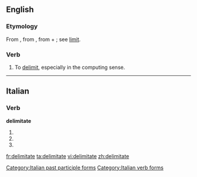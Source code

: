 ==English==

===Etymology===
From {{etyl|fr|en}} {{term|délimiter|lang=fr}}, from {{etyl|LL.|en}} {{term|delimitare||to mark out the limits}}, from {{term|de-}} + {{term|limitare||to limit, bound}}; see [[limit]].

===Verb===
{{en-verb|delimitates|delimitating|delimitated}}

# To [[delimit]], especially in the computing sense.

----

==Italian==

===Verb===
'''delimitate'''

# {{conjugation of|delimitare||2|p|pres|ind|lang=it}}
# {{conjugation of|delimitare||2|p|imp|lang=it}}
# {{feminine plural of|delimitato|lang=it}}

[[Category:Italian past participle forms]]
[[Category:Italian verb forms]]

[[fr:delimitate]]
[[ta:delimitate]]
[[vi:delimitate]]
[[zh:delimitate]]